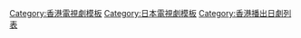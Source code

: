{{Navbox
|name =2016年香港播出之日劇
|title = [[香港播出之日劇列表 (2016年)|2016年香港播出之日劇]]
| state = {{{state|autocollapse}}}
| listclass = hlist
| bodystyle =
| group1 = [[翡翠台]]
| list1  = {{Navbox|child
| group1 = 星期日早上劇集時段
| list1 =
*[[HERO (日本電視劇)|律政英雄2]]
}}

| group2 = [[J2]]
| list2  = {{Navbox|child
| group1 = 星期六、日早上劇集時段
| list1 =
*[[Limit 界限|LIMIT]]
| group2 = 星期六、日晚上劇集時段
| list2 =
*[[產科醫鴻鳥|雙面醫生]]
*[[99.9 -刑事專門律師-|0.1 無罪真相]]
*[[是澄還是蓳|逆齡初戀]]
| group3 = 星期六、日深夜劇集時段
| list3 =
*[[深夜食堂|深夜食堂3]]
| group4 = 星期六晚上劇集時段
| list4 =
*[[天皇的御廚]]
*[[Doctor-X～外科醫·大門未知子～|女醫神Doctor X 3]]（前4集）
*[[水球不良少年|熱血水球少年]]
| group5 = 星期日晚上劇集時段
| list5 =
*[[金田一少年之事件簿 (電視劇)|金田一少年之事件簿N]]
*[[I'm Home|回家的鎖匙]]
*[[Legal High|律政狂人2特別篇]]
*[[Doctor-X～外科醫·大門未知子～|女醫神Doctor X 3]]（後7集）
*{{link-ja|IMAT 非常救援隊|事件救命医〜IMATの奇跡〜}}
*{{link-ja|IMAT 非常救援隊2|事件救命医〜IMATの奇跡〜}}
| group6 = 非特定時段
| list6 =
*[[MARUMO的規定|契爸唔易做~成長大作戰]]
*[[遺留搜查|遺留搜查 孤島刑偵]]
*[[聖女 (日本電視劇)|聖女]]
}}

| group3 = [[ViuTV]]
| list3  = {{Navbox|child
| group1 = 星期一至五早上劇集時段
| list1 =
*[[惡作劇之吻～Love in TOKYO|惡作劇之吻2]]
| group2 = 星期一晚上劇集時段
| list2 =
*[[Love Song (電視劇)|情歌]]
| group3 = 星期三、四晚上劇集時段
| list3 =
*[[貓侍]]（第一季）
*[[貓侍|貓侍2特別篇]]
*[[貓侍]]（第二季）
| group4 = 星期六早上劇集時段
| list4 =
*[[年齡騷擾]]
*[[信長協奏曲]]
*[[BORDER|Border]]
| group5 = 星期六晚上劇集時段
| list5 =
*[[偵探的偵探]]
*[[成熟女子|大人女子]]
*[[直美與加奈子]]
*[[火之粉 (2016年電視劇)|火之粉]]
| group6 = 星期六深夜劇集時段
| list6 =
*[[以我為名的變奏曲]]
*[[我們仍未知道那天所看見的花名。|未聞花名]]
*{{link-ja|幸福退休日|ハッピー・リタイアメント#テレビドラマ}}
*[[大奧 (富士電視劇)|大奧嬪妃傳]]
*{{link-ja|黑色樹海|黒い樹海#2016年版}}
*{{link-ja|買地方報紙的女人|地方紙を買う女#2016年版}}
| group7 = 星期日早上劇集時段
| list7 =
*[[ST 警視廳科學特搜班|ST 紅與白的搜查檔案]]
*[[零的真相～監察醫·松本真央～|零的真實]]
*[[晝顏～平日午後3點的戀人們～|晝顏]]
| group8 = 星期日晚上劇集時段
| list8 =
*[[民王]]
*[[民王|民王 特別篇]]
*[[Specialist|SPECIALIST 特別篇]]
*[[Specialist|SPECIALIST]]（前6集）
| group9 = 星期日深夜劇集時段
| list9 =
*[[初森BEMARS|初森壘球團]]
*[[Transit Girls|百合戀人]]
*[[Specialist|SPECIALIST]]（後4集）
*[[無痛 (小說)|無痛 - 診療之眼]]
*[[櫻坂近邊物語]]
| group10 = 非特定時段
| list10 =
*[[劫持白銀]]
*[[媽媽生存的證明]]
*[[ST 警視廳科學特搜班]]
}}

| group4 = [[港台電視31|港台電視31、31A]]
| list4  = {{Navbox|child
| group1 =  星期四晚上劇集時段
| list1  =
*{{link-ja|64（ロクヨン）|64（ロクヨン）#テレビドラマ|64}}
}}

| group5 = [[日劇台]]
| list5  = {{Navbox|child
| group1 =  星期一至四劇集時段
| list1  =
*[[小希|幸福洋菓子]]
*[[阿淺來了|阿淺人生]]
| group2 =  星期六一線劇>星期一劇集時段
| list2  =
*[[風險之神|危機對策組]]
*[[警報 刑警×女友×完全惡女|警報]]
*[[全部成為F]]
*[[緊急審訊室|非常審查官特別篇]]
*[[追憶潸然|思戀哭泣]]
*[[糖果之家]]
*[[遺產爭族|爭產家族]]
*[[有喜歡的人]]
*[[Chef～三星級營養午餐～|小學餐女廚神]]
| group3 =  星期六二線劇>星期二劇集時段
| list3  =
*{{link-ja|股價暴跌|株価暴落#テレビドラマ}}
*[[下町火箭]]
*[[朝5晚9|戀愛時間 5→9]]
*[[家族的形式|不婚家族主義]]
*[[我的危險妻子|危妻]]
*[[毒島百合子的赤裸裸日記|赤裸日記]]
*[[咕咕也是貓|咕咕貓]]
*[[咕咕也是貓|咕咕貓2]]
*[[IQ246～華麗事件簿～|IQ246 華麗事件簿]]
| group4 =  星期六三線劇>星期三劇集時段
| list4  =
*{{link-ja|黑服物語|黒服物語#テレビドラマ}}
*[[讓我稱呼岳父大人|外父大人]]
*{{link-ja|救急專車|ドクターカー (テレビドラマ)}}
*{{link-ja|遺產大狀|遺産相続弁護士 柿崎真一}}
| group5 =  星期日一線劇>星期四劇集時段
| list5  =
*[[親愛的姊妹|親親兩姊妹]]
*[[產科醫鴻鳥|雙面醫生]]
*[[社長不是人|黑社長]]
*[[是澄還是蓳|逆齡初戀]]
*[[Good Partner 無敵律師|無敵律師]]
*{{link-ja|暴走惡黨|悪党たちは千里を走る}}
*[[初次見面，我愛你|初次見面我愛你]]
*{{link-ja|死幣|死幣-DEATH CASH-}}
*[[砂之塔〜知道太多事情的鄰居|砂之塔]]
| group6 =  星期日二線劇>星期五第一線劇
| list6  =
*{{link-ja|街坊消防隊|HEAT (テレビドラマ)}}
*[[婚禮前的日子|婚禮前的100天]]
*[[請和這個沒用的我談戀愛|拜託請愛我]]（前8集）
*[[金錢天使]]
*[[重版出来！|給力！漫畫社]]
*[[擁有神之舌的男人|神之舌]]
*[[逃避雖可恥但有用|僱傭妻子]]
| group7 =  星期日三線劇>星期五第二線劇
| list7  =
*[[請和這個沒用的我談戀愛|拜託請愛我]]（後2集）
*[[守護者系列|精靈守護者]]
*[[我不是無法結婚，是不婚|熟女求結婚]]
*[[水球不良少年|熱血水球少年]]
*{{link-ja|作樂英才 (電視劇)|仰げば尊し (2016年のテレビドラマ)|作樂英才}}
| group8 =  星期五第三線劇
| list8  =
*[[孤獨的美食家|孤獨的美食家5]]
*[[孤獨的美食家|孤獨的美食家5特別篇]]
| group9 =  星期日劇集時段
| list9  =
*[[出色的選TAXI|時空黃的士特別篇]]
*[[三億劫案]]
}}

| group6 = [[Now觀星台]]
| list6  = {{Navbox|child
| group1 =  星期一至日晚上劇集時段
| list1  =
*[[新娘暖簾|旅館花嫁]]（第一季）
*[[新娘暖簾|旅館花嫁]]（第二季）
*[[新娘暖簾|旅館花嫁]]（第三季）
*[[新娘暖簾|旅館花嫁]]（第四季）
| group2 = 星期一至五晚上第二線劇
| list2 =
*[[民王|民王 特別篇]]
| group3 = 星期一至五晚上第四線劇
| list3 =
*{{link-ja|暗夜英雄NAOTO|ナイトヒーロー NAOTO}}
*{{link-ja|東京Sentimental|東京センチメンタル}}
| group4 = 星期一至六深夜劇集時段
| list4 =
*{{link-ja|大佬愛正義|ビンタ!〜弁護士事務員ミノワが愛で解決します〜}}
| group5 = 星期六、日晚上劇集時段
| list5 =
*{{link-ja|AKB戀工場|AKBラブナイト 恋工場}}
*[[俠飯]]
| group6 = 星期六晚上劇集時段
| list6 =
*[[極惡頑暴]]
*[[無痛|無痛 - 診療之眼]]
*[[成熟女子|大人女子]]
*[[Love Song (電視劇)|情歌]]
*[[首相閣下的料理人]]
*[[營業部長 吉良奈津子]]
| group7 = 星期日晚上第一線劇
| list7 =
*{{link-ja|婚活刑事|婚活刑事}}
*[[直美與加奈子]]
*[[Specialist|SPECIALIST]]
*[[火之粉 (2016年電視劇)|火之粉]]
*[[早子老師，要結婚是真的嗎？]]
*{{tsl|ja|朝が来る#テレビドラマ|早晨來到}}
| group8 = 星期日晚上第二線劇
| list8 =
*{{link-ja|AKB戀工場|AKBラブナイト 恋工場}}（其中8集）
| group9 = 非特定時段
| list9 =
*[[大奧 (富士電視劇)|大奧嬪妃傳]]
}}

| group7 = [[有線娛樂台]]
| list7  = {{Navbox|child
| group1 = 星期日晚上劇集時段
| list1  =
*[[刑警七人]]
}}

| group8 = [[有線劇集台]]
| list8  = {{Navbox|child
| group1 =  星期日晚上劇集時段
| list1  =
*[[相棒|刑偵相棒]]（第十四季）
*[[ON 異常犯罪搜查官·藤堂比奈子|異常犯罪搜查官]]
}}

| group9 = [[衛視電影台]]
| list9  = {{Navbox|child
| group1 =  星期日晚上劇集時段
| list1  =
*{{link-ja|最後之聖戰|しんがり 山一證券 最後の12人#テレビドラマ}}
*[[石之繭|破繭]]
*[[煙霞 (小說)|黑金校園 煙霞]]
*{{link-ja|推定有罪|推定有罪 (前川洋一)#テレビドラマ}}
}}

| group10 = [[GEM TV ASIA]]
| list10  = {{Navbox|child
| group1 =  星期一至日劇集時段
| list1  =
*[[偽裝的夫婦|偽裝夫婦]]
*[[作家有棲系列|臨床犯罪學者 火村英生的推理]]
*[[掟上今日子的備忘錄]]
*[[今天不上班]]
*[[東京下町古書店|東京風潮下町大家族物語]]
*[[唐吉訶德 (日本電視劇)|唐吉訶德]]
*[[彼岸花～警視廳搜查七課～]]
*{{link-ja|女孩的早餐|いつかティファニーで朝食を}}
*[[怪盜 山貓]]
*{{link-ja|MOCO'S 深夜廚房|もこみちのMIDNIGHT KITCHEN}}
*[[極樂天使]]
*[[寬鬆世代又怎樣]]
*[[世界上最艱難的戀愛]]
*[[MARS-戰神|MARS]]
*[[馬路須加學園4]]
*[[HiGH&LOW2]]
*[[賣房女子]]
*{{link-ja|然後，誰也不在|そして、誰もいなくなった}}
*[[穿越時空的少女 (電視劇)|穿越時空的少女]]
*[[廣域警備指令室]]
*[[虐待狂刑警]]
*[[THE LAST COP]]
*[[哥哥扭蛋]]
*[[THE LAST COP|THE LAST COP2]]
*[[地獄老師]]
*[[近距離戀愛〜Season Zero〜]]
*[[校閱女孩|校閱女孩·河野悅子]]
*[[出租救世主]]
*[[我才不會對黑崎君說的話言聽計從]]
*[[Woman (電視劇)|Woman]]
}}

|below =  [[Template:2015年香港播出之日劇|2015年]] ← '''2016年''' → [[Template:2017年香港播出之日劇|2017年]]
}}<noinclude>[[Category:香港電視劇模板]][[Category:日本電視劇模板‎]][[Category:香港播出日劇列表]]</noinclude>